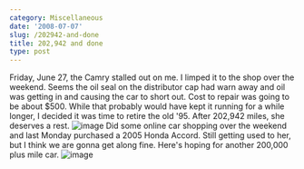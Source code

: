 ```yaml
---
category: Miscellaneous
date: '2008-07-07'
slug: /202942-and-done
title: 202,942 and done
type: post
---
```



Friday, June 27, the Camry stalled out on me. I limped it to the
shop over the weekend. Seems the oil seal on the distributor cap
had warn away and oil was getting in and causing the car to short
out. Cost to repair was going to be about $500. While that probably
would have kept it running for a while longer, I decided it was
time to retire the old '95. After 202,942 miles, she deserves a
rest.
![image](http://www.alanwsmith.com/blog/wp-content/uploads/2008/07/aws-20080701-snapshots-0003.jpg "202,942 Miles")
Did some online car shopping over the weekend and last Monday
purchased a 2005 Honda Accord. Still getting used to her, but I
think we are gonna get along fine. Here's hoping for another
200,000 plus mile car.
![image](http://www.alanwsmith.com/blog/wp-content/uploads/2008/07/aws-20080630-snapshots-0006.jpg "Honda")